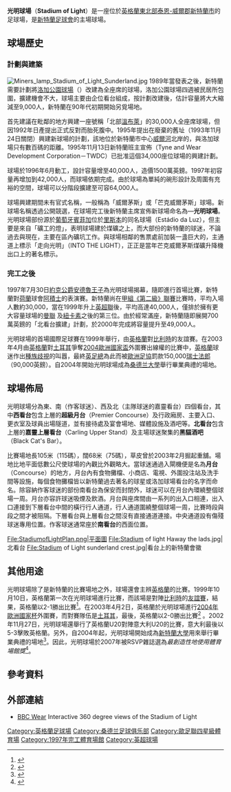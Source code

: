 {{noteTA
|G1=足球
|1=zh-cn:桑德兰;zh-tw:桑德蘭;zh-hk:新特蘭
}}
{{Otheruses
|subject=英格蘭球隊[[新特蘭足球會|-{zh:桑德兰;zh-hans:桑德兰;zh-hk:新特蘭;zh-tw:桑德蘭;}-]]的球場
|other=葡萄牙球會[[賓菲加|-{zh:本菲卡;zh-hans:本菲卡;zh-hk:賓菲加;zh-tw:本菲卡;}-]]的球場
|盧斯球場}}
{{Infobox Stadium
| stadium_name      = 光明球場<br />Stadium of Light
| nickname          = 
| image             = [[File:Stadium_of_light_Haway_the_lads.jpg|300px]]
| caption           = 
| location          = [[英格蘭|英格蘭]][[泰恩-威爾郡|泰恩-威爾郡]][[新特蘭|新特蘭市]]
| coordinates       = {{coord|54|54|51.90|N|1|23|17.43|W|type:landmark}}
| broke_ground      = 
| opened            = 1997年
| renovated         = 
| expanded          = 1999年
| closed            = 
| demolished        = 
| owner             = [[新特蘭足球會|新特蘭足球會]]
| operator          = [[新特蘭足球會|新特蘭足球會]]
| surface           = 草地
| construction_cost = 2700萬[[英鎊|英鎊]]（700萬英鎊擴建）
| architect         =
| project_manager   =
| main_contractors  = 
| former_names      = 
| tenants           = [[新特蘭足球會|新特蘭足球會]]（1997年至今）
| seating_capacity  = 48300人<ref name="soccerbase">{{Cite web |url=http://www.soccerbase.com/grounds2.sd?groundid=313 |title=soccerbase.com |access-date=2008-06-03 |archive-url=https://web.archive.org/web/20080625120407/http://www.soccerbase.com/grounds2.sd?groundid=313 |archive-date=2008-06-25 |dead-url=yes }}</ref>
| dimensions        = 115碼 x 75碼<ref name="soccerbase"/>
}}

'''光明球場'''（'''Stadium of Light'''）是一座位於[[英格蘭|英格蘭]][[英格兰东北|東北部]][[泰恩-威爾郡|泰恩-威爾郡]][[新特蘭|新特蘭市]]的足球場，是[[新特蘭足球會|新特蘭足球會]]的主場球場。

== 球場歷史 ==
=== 計劃與建築 ===
[[File:Miners_lamp_Stadium_of_Light_Sunderland.jpg|thumb]]
1989年當{{tsl|en|Taylor Report||泰萊報告書}}發表之後，新特蘭需要計劃將[[洛加公園球場|洛加公園球場]]（{{lang|en|Roker Park}}）改建為全座席的球場，洛加公園球場四週被民居所包圍，擴建機會不大，球場主要由企位看台組成，按計劃改建後，估計容量將大大縮減至9,000人，新特蘭在90年代初期開始另覓場地。

首先建議在{{tsl|en|Nissan Motor Manufacturing (UK) Ltd||日產車廠}}毗鄰的地方興建一座號稱「北部[[溫布萊球場|溫布萊]]」的30,000人全座席球場，但因1992年日產提出正式反對而胎死腹中。1995年提出在廢棄的{{tsl|en|Monkwearmouth Colliery||芒克威爾茅斯煤礦}}舊址（1993年11月24日關閉）興建新球場的計劃，該地位於新特蘭市中心[[威爾河|威爾河]]北岸的{{tsl|en|Sheepfolds District||羊棚區}}，與洛加球場只有數百碼的距離。1995年11月13日新特蘭班主{{tsl|en|Bob Murray|卜·梅禮}}宣佈{{tsl|en|Tyne and Wear Development Corporation||泰因威爾發展局}}（Tyne and Wear Development Corporation－TWDC）已批准這個34,000座位球場的興建計劃。

球場於1996年6月動工，設計容量增至40,000人，造價1500萬英鎊。1997年初容量再增加到42,000人，而球場依期完成。由於球場為單純的碗形設計及周圍有充裕的空間，球場可以分階段擴建至可容64,000人。

球場興建期間未有官式名稱，一般稱為「威爾茅斯」或「芒克威爾茅斯」球場。新球場名稱透過公開競選，在球場完工後新特蘭主席{{tsl|en|John Fickling|約翰·福寧}}宣佈新球場命名為—'''光明球場'''。光明球場部份源於[[葡萄牙|葡萄牙]][[賓菲加|賓菲加]]位於[[里斯本|里斯本]]的同名球場（Estádio da Luz），但主要是來自「礦工的燈」，表明球場建於煤礦之上，而大部份的新特蘭的球迷，不論過去與現在，主要在區內礦坑工作。與球場相鄰的售票處前加裝一盞巨大的{{tsl|en|Davy lamp||戴維安全燈}}，主通道上標示「走向光明」（INTO THE LIGHT），正正是當年芒克威爾茅斯煤礦升降機出口上的著名標示。

=== 完工之後 ===
1997年7月30日[[約克公爵安德魯王子|約克公爵安德魯王子]]為光明球場揭幕，隨即進行首場比賽，新特蘭對[[荷蘭|荷蘭]]球會[[阿積士|阿積士]]的表演賽。新特蘭尚在[[英格蘭足球甲級聯賽|甲組《第二級》聯賽]]比賽時，平均入場人數約30,000，當在1999年升上[[英超聯|英超聯]]後，平均高達40,000人，僅排於擁有更大容量球場的[[曼聯|曼聯]] 及[[纽卡斯尔联足球俱乐部|紐卡素]]之後的第三位。由於經常滿座，新特蘭隨即展開700萬英鎊的「北看台擴建」計劃，於2000年完成將容量提升至49,000人。

光明球場的首場國際足球賽在1999年舉行，由[[英格蘭國家足球隊|英格蘭]]對[[比利時國家足球隊|比利時]]的友誼賽。在2003年4月由[[英格蘭國家足球隊|英格蘭]]對[[土耳其國家足球隊|土耳其]]爭奪[[歐洲國家盃|2004歐洲國家盃]]外圍賽出線權的比賽中，[[英格蘭|英格蘭]]球迷作出[[種族歧視|種族歧視]]的叫囂，最終[[英格蘭足球總會|英足總]]為此而被[[歐洲足球協會|歐洲足協]]罰款150,000[[瑞士法郎|瑞士法郎]]（90,000英鎊）。自2004年開始光明球場成為[[桑德兰大學|桑德兰大學]]舉行畢業典禮的場地。

== 球場佈局 ==
光明球場分為東、南（作客球迷）、西及北（主隊球迷的嘉靈看台）四個看台，其中'''西看台'''包含上層的'''超級月台'''（Premier Concourse）及行政廂房、主要入口、更衣室及球員出場隧道，並有接待處及宴會場地、媒體設施及酒吧等。'''北看台'''包含上層的'''嘉靈上層看台'''（Carling Upper Stand）及主場球迷聚集的'''黑貓酒吧'''（Black Cat's Bar）。

比賽場地長105米（115碼），闊68米（75碼），草皮曾於2003年2月掘起重舖。場地比地平面低數公尺使球場的內觀比外觀略大。當球迷通過入閘機便是名為'''月台'''（Concourse）的地方，月台內有食物攤檔、小商店、電視、外圍投注站及洗手間等設施，每個食物攤檔皆以新特蘭過去著名的球星或洛加球場看台的名字而命名。除容納作客球迷的部份南看台為保安而封閉外，球迷可以在月台內環繞整個球場一周。月台亦容許球迷吸煙及飲酒。月台與座席間由一系列的出入口相連，出入口連接到下層看台中間的橫行行人通道，行人通道圍繞整個球場一周，比賽時段與段之間才被阻隔。下層看台與上層看台之間沒有直接通道連接。中央通道設有傷殘球迷專用位置。作客球迷通常座於'''南看台'''的西面位置。
<gallery>
File:StadiumofLightPlan.png|平面圖
File:Stadium of light Haway the lads.jpg|北看台
File:Stadium of Light sunderland crest.jpg|看台上的新特蘭會徽
</gallery>

== 其他用途 ==
光明球場除了是新特蘭的比賽場地之外，球場還會主辨[[英格蘭國家足球隊|英格蘭]]的比賽。1999年10月10日，英格蘭第一次在光明球場進行比賽，而該場是對陣[[比利時國家足球隊|比利時]]的[[友誼賽|友誼賽]]，結果，英格蘭以2-1勝出比賽<ref>{{cite web|url=http://www.englandfootballonline.com/Seas1990-00/1999-00/M0762Bel1999.html|title=英格蘭2-1比利時|publisher=英格蘭足球在線|accessdate=2008年12月6日|archive-date=2016年3月3日|archive-url=https://web.archive.org/web/20160303214336/http://www.englandfootballonline.com/Seas1990-00/1999-00/M0762Bel1999.html|dead-url=no}}</ref>。在2003年4月2日，英格蘭於光明球場進行[[2004年歐洲國家杯|2004年歐洲國家杯]]外圍賽，而對賽隊伍是[[土耳其國家足球隊|土耳其]]，最後，英格蘭以2-0勝出比賽<ref>{{cite web|url=http://news.bbc.co.uk/sport2/hi/football/internationals/england/2909009.stm|title=英格蘭2-0擊敗土耳其|publisher=BBC Sport|accessdate=2008年12月6日|archive-date=2010年3月23日|archive-url=https://web.archive.org/web/20100323075754/http://news.bbc.co.uk/sport2/hi/football/internationals/england/2909009.stm|dead-url=no}}</ref> 。2002年11月27日，光明球場還舉行了英格蘭U20對陣意大利U20的比賽，意大利最後以5-3擊敗英格蘭。另外，自2004年起，光明球場開始成為[[新特蘭大學|新特蘭大學]]用來舉行畢業典禮的場地<ref>{{cite web |url=http://www.sunderland.ac.uk/university/graduation/venue-mechandise/ |title=Venue & Merchandise |publisher=新特蘭大學 |accessdate=2008年12月6日 |deadurl=yes |archiveurl=https://web.archive.org/web/20081208080001/http://www.sunderland.ac.uk/university/graduation/venue-mechandise/ |archivedate=2008年12月8日 }}</ref>。因此，光明球場於2007年被RSVP雜誌選為''最創造性地使用體育場館獎''<ref>{{cite web|url=http://www.safc.com/home/?page_id=13236|title=光明球場獲得國際性獎項|publisher=Sunderland A.F.C.|accessdate=2008年12月12日|archive-date=2016年3月4日|archive-url=https://web.archive.org/web/20160304051552/http://www.safc.com/home/?page_id=13236|dead-url=yes}}</ref>。

== 參考資料 ==
{{reflist}}

==外部連結==
{{Commonscat|Stadium of Light|光明球場}}
*[http://www.bbc.co.uk/wear/in_pictures/360_panoramas/sporting_venues/index.shtml BBC Wear]{{Wayback|url=http://www.bbc.co.uk/wear/in_pictures/360_panoramas/sporting_venues/index.shtml |date=20080429133126 }} Interactive 360 degree views of the Stadium of Light

{{英超球場}}  

{{DEFAULTSORT:Stadium of Light}}

[[Category:英格蘭足球場|Category:英格蘭足球場]]
[[Category:桑德兰足球俱乐部|Category:桑德兰足球俱乐部]]
[[Category:歐足聯四星級體育場|Category:歐足聯四星級體育場]]
[[Category:1997年完工體育場館|Category:1997年完工體育場館]]
[[Category:英超球場|Category:英超球場]]